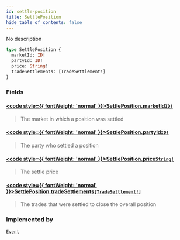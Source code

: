 ```yaml
---
id: settle-position
title: SettlePosition
hide_table_of_contents: false
---
```








No description

```graphql
type SettlePosition {
  marketId: ID!
  partyId: ID!
  price: String!
  tradeSettlements: [TradeSettlement!]
}
```


### Fields

#### [<code style={{ fontWeight: 'normal' }}>SettlePosition.<b>marketId</b></code>](#)<Bullet />[`ID!`](/testnet/api/graphql/scalars/id) <Badge class="secondary" text="non-null"/> <Badge class="secondary" text="scalar"/>
> The market in which a position was settled
> 

#### [<code style={{ fontWeight: 'normal' }}>SettlePosition.<b>partyId</b></code>](#)<Bullet />[`ID!`](/testnet/api/graphql/scalars/id) <Badge class="secondary" text="non-null"/> <Badge class="secondary" text="scalar"/>
> The party who settled a position
> 

#### [<code style={{ fontWeight: 'normal' }}>SettlePosition.<b>price</b></code>](#)<Bullet />[`String!`](/testnet/api/graphql/scalars/string) <Badge class="secondary" text="non-null"/> <Badge class="secondary" text="scalar"/>
> The settle price
> 

#### [<code style={{ fontWeight: 'normal' }}>SettlePosition.<b>tradeSettlements</b></code>](#)<Bullet />[`[TradeSettlement!]`](/testnet/api/graphql/objects/trade-settlement) <Badge class="secondary" text="list"/> <Badge class="secondary" text="object"/>
> The trades that were settled to close the overall position
> 



### Implemented by

[`Event`](/testnet/api/graphql/unions/event)  <Badge class="secondary" text="union"/>



